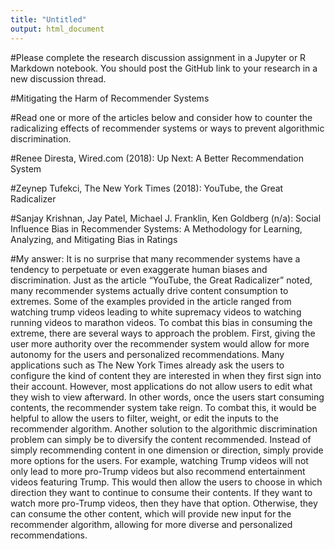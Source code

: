 ---
title: "Untitled"
output: html_document
---

#Please complete the research discussion assignment in a Jupyter or R Markdown notebook. You should post the GitHub link to your research in a new discussion thread.

#Mitigating the Harm of Recommender Systems

#Read one or more of the articles below and consider how to counter the radicalizing effects of recommender systems or ways to prevent algorithmic discrimination.

#Renee Diresta, Wired.com (2018): Up Next: A Better Recommendation System

#Zeynep Tufekci, The New York Times (2018): YouTube, the Great Radicalizer

#Sanjay Krishnan, Jay Patel, Michael J. Franklin, Ken Goldberg (n/a): Social Influence Bias in Recommender Systems: A Methodology for Learning, Analyzing, and Mitigating Bias in Ratings

#My answer: It is no surprise that many recommender systems have a tendency to perpetuate or even exaggerate human biases and discrimination. Just as the article "YouTube, the Great Radicalizer" noted, many recommender systems actually drive content consumption to extremes. Some of the examples provided in the article ranged from watching trump videos leading to white supremacy videos to watching running videos to marathon videos. To combat this bias in consuming the extreme, there are several ways to approach the problem. First, giving the user more authority over the recommender system would allow for more autonomy for the users and personalized recommendations. Many applications such as The New York Times already ask the users to configure the kind of content they are interested in when they first sign into their account. However, most applications do not allow users to edit what they wish to view afterward. In other words, once the users start consuming contents, the recommender system take reign. To combat this, it would be helpful to allow the users to filter, weight, or edit the inputs to the recommender algorithm. Another solution to the algorithmic discrimination problem can simply be to diversify the content recommended. Instead of simply recommending content in one dimension or direction, simply provide more options for the users. For example, watching Trump videos will not only lead to more pro-Trump videos but also recommend entertainment videos featuring Trump. This would then allow the users to choose in which direction they want to continue to consume their contents. If they want to watch more pro-Trump videos, then they have that option. Otherwise, they can consume the other content, which will provide new input for the recommender algorithm, allowing for more diverse and personalized recommendations.